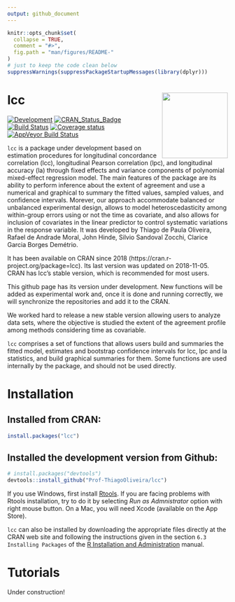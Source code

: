 ```yaml
---
output: github_document
---
```


<!-- README.md is generated from README.Rmd. Please edit that file -->

```r
knitr::opts_chunk$set(
  collapse = TRUE,
  comment = "#>",
  fig.path = "man/figures/README-"
)
# just to keep the code clean below
suppressWarnings(suppressPackageStartupMessages(library(dplyr)))
```

# lcc <img src="man/figures/logo.svg" align="right" height = 150/>

[![Development](https://img.shields.io/badge/development-active-blue.svg)](https://img.shields.io/badge/development-active-blue.svg)
[![CRAN_Status_Badge](http://www.r-pkg.org/badges/version/lcc)](https://cran.r-project.org/package=lcc)
[![Build Status](https://travis-ci.org/Prof-ThiagoOliveira/lcc.svg?branch=master)](https://travis-ci.org/Prof-ThiagoOliveira/lcc)
[![Coverage status](https://codecov.io/gh/Prof-ThiagoOliveira/lcc/branch/master/graph/badge.svg)](https://codecov.io/github/Prof-ThiagoOliveira/lcc?branch=master)
[![AppVeyor Build Status](https://ci.appveyor.com/api/projects/status/fva5so5gjy23sir5/branch/master?svg=true)](https://ci.appveyor.com/project/Prof-ThiagoOliveira/lcc)

`lcc` is a package under development based on estimation procedures for longitudinal concordance correlation (lcc), longitudinal Pearson correlation (lpc), and longitudinal accuracy (la) through fixed effects and variance components of polynomial mixed-effect regression model. The main features of the package are its ability to perform inference about the extent of agreement and use a numerical and graphical to summary the fitted values, sampled values, and confidence intervals. Morever, our approach accommodate balanced or unbalanced experimental design, allows to model heteroscedasticity among within-group errors using or not the time as covariate, and also allows for inclusion of covariates in the linear predictor to control systematic variations in the response variable. It was developed by Thiago de Paula Oliveira, Rafael de Andrade Moral, John Hinde, Silvio Sandoval Zocchi, Clarice Garcia Borges Demétrio.

It has been available on CRAN since 2018 (https://cran.r-project.org/package=lcc). Its last version was updated on 2018-11-05. CRAN has lcc's stable version, which is recommended for most users.

This github page has its version under development. New functions will be added as experimental work and, once it is done and running correctly, we will synchronize the repositories and add it to the CRAN.

We worked hard to release a new stable version allowing users to analyze data sets, where the objective is studied the extent of the agreement profile among methods considering time as covariable. 

`lcc` comprises a set of functions that allows users build and summaries the fitted model, estimates and bootstrap confidence intervals for lcc, lpc and la statistics, and build graphical summaries for them. Some functions are used internally by the package, and should not be used directly.


# Installation

## Installed from CRAN:
```r
install.packages("lcc")
```

## Installed the development version from Github:
```r
# install.packages("devtools")
devtools::install_github("Prof-ThiagoOliveira/lcc")
```
If you use Windows, first install [Rtools](https://cran.r-project.org/bin/windows/Rtools/). If you are facing problems with Rtools installation, try to do it by selecting *Run as Admnistrator* option with right mouse button. On a Mac, you will need Xcode (available on the App Store).

`lcc` can also be installed by downloading the appropriate files directly at the CRAN web site and following the instructions given in the section `6.3 Installing Packages` of the [R Installation and Administration](http://cran.r-project.org/doc/manuals/R-admin.pdf) manual.


# Tutorials

Under construction!